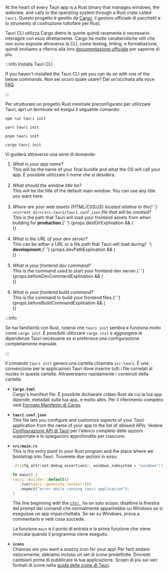 
At the heart of every Tauri app is a Rust binary that manages windows, the webview, and calls to the operating system through a Rust crate called `tauri`. Questo progetto è gestito da [Cargo][], il gestore ufficiale di pacchetti e lo strumento di costruzione tuttofare per Rust.

Tauri CLI utilizza Cargo dietro le quinte quindi raramente è necessario interagire con esso direttamente. Cargo ha molte caratteristiche utili che non sono esposte attraverso la CLI, come testing, linting, e formattazione, quindi invitiamo a riferirsi alla loro [documentazione ufficiale][cargo commands] per saperne di più.

:::info Installa Tauri CLI

If you haven't installed the Tauri CLI yet you can do so with one of the below commands. Non sei sicuro quale usare? Dai un'occhiata alla voce [FAQ][].

<InstallTauriCli />

:::

Per strutturare un progetto Rust minimale preconfigurato per utilizzare Tauri, apri un terminale ed esegui il seguente comando:

<Tabs groupId="package-manager">
<TabItem value="npm">

```shell
npm run tauri init
```

</TabItem>
<TabItem value="Yarn">

```shell
yarn tauri init
```

</TabItem>
<TabItem value="pnpm">

```shell
pnpm tauri init
```

</TabItem>
<TabItem value="Cargo">

```shell
cargo tauri init
```

</TabItem>
</Tabs>

Vi guiderà attraverso una serie di domande:

<ol>
  <li>
    <i>What is your app name?</i>
    <br />
    This will be the name of your final bundle and what the OS will call your
    app. È possibile utilizzare il nome che si desidera.
  </li>
  <br />
  <li>
    <i>What should the window title be?</i>
    <br />
    This will be the title of the default main window. You can use any title you
    want here.
  </li>
  <br />
  <li>
    <i>
      Where are your web assets (HTML/CSS/JS) located relative to the{' '}
      <code>&lt;current dir&gt;/src-tauri/tauri.conf.json</code> file that will
      be created?
    </i>
    <br />
    This is the path that Tauri will load your frontend assets from when
    building for <b>production</b>.{' '}
    {props.destDirExplination && (
      <div dangerouslySetInnerHTML={props.destDirExplination} />
    )}
  </li>
  <br />
  <li>
    <i>What is the URL of your dev server?</i>
    <br />
    This can be either a URL or a file path that Tauri will load during{' '}
    <b>development</b>.{' '}
    {props.devPathExplination && (
      <div dangerouslySetInnerHTML={props.devPathExplination} />
    )}
  </li>
  <br />
  <li>
    <i>What is your frontend dev command?</i>
    <br />
    This is the command used to start your frontend dev server.{' '}
    {props.beforeDevCommandExplination && (
      <div dangerouslySetInnerHTML={props.beforeDevCommandExplination} />
    )}
  </li>
  <br />
  <li>
    <i>What is your frontend build command?</i>
    <br />
    This is the command to build your frontend files.{' '}
    {props.beforeBuildCommandExplination && (
      <div dangerouslySetInnerHTML={props.beforeBuildCommandExplination} />
    )}
  </li>
</ol>

:::info

Se hai familiarità con Rust, noterai che `tauri init` sembra e funziona molto come `cargo init`. È possibile utilizzare `cargo init` e aggiungere le dipendenze Tauri necessarie se si preferisce una configurazione completamente manuale.

:::

Il comando `tauri init` genera una cartella chiamata `src-tauri`. È una convenzione per le applicazioni Tauri dove inserire tutti i file correlati al nucleo in questa cartella. Attraversiamo rapidamente i contenuti della cartella:

- **`Cargo.toml`**  
  Cargo's manifest file. È possibile dichiarare crates Rust da cui la tua app dipende, metadati sulla tua app, e molto altro. Per il riferimento completo vedi [Formato Manifesto di Cargo][manifest-format].

- **`tauri.conf.json`**  
  This file lets you configure and customize aspects of your Tauri application from the name of your app to the list of allowed APIs. Vedere [Configurazione API di Tauri][api config] per l'elenco completo delle opzioni supportate e le spiegazioni approfondite per ciascuno.

- **`src/main.rs`**  
  This is the entry point to your Rust program and the place where we bootstrap into Tauri. Troverete due sezioni in esso:

  ```rust title=src/main.rs
   #![cfg_attr(not(debug_assertions), windows_subsystem = "windows")]

  fn main() {
  tauri::Builder::default()
     .run(tauri::generate_context!())
     .expect("error while running tauri application");
  }
  ```

  The line beginning with the [`cfg! `][cfg macro] ha un solo scopo: disattiva la finestra del prompt dei comandi che normalmente apparirebbe su Windows se si eseguisse un app impacchettata. Se sei su Windows, prova a commentarlo e vedi cosa succede.

  La funzione `main` è il punto di entrata e la prima funzione che viene invocata quando il programma viene eseguito.

- **`icons`**  
  Chances are you want a snazzy icon for your app! Per farti andare velocemente, abbiamo incluso un set di icone predefinite. Dovresti cambiarli prima di pubblicare la tua applicazione. Scopri di più sui vari formati di icone nella [guida delle icone di Tauri][icons].

[manifest-format]: https://doc.rust-lang.org/cargo/reference/manifest.html
[cfg macro]: https://doc.rust-lang.org/rust-by-example/attribute/cfg.html
[api config]: ../../../../api/config.md
[icons]: ../../../features/icons.md
[Cargo]: https://doc.rust-lang.org/cargo/
[cargo commands]: https://doc.rust-lang.org/cargo/commands/index.html
[FAQ]: ../../../faq.md#node-or-cargo
